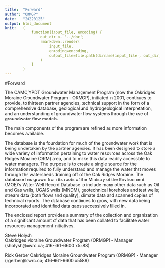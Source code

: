 ```yaml
---
title:  "Forward"
author: "ORMGP"
date:   "20220125"
output: html_document
knit:   (
            function(input_file, encoding) {
                out_dir <- '../doc';
                rmarkdown::render(
                    input_file,
                    encoding=encoding,
                    output_file=file.path(dirname(input_file), out_dir, 'forward.html')
                )
            }
        )
---
```


#Forward

The CAMC/YPDT Groundwater Management Program (now the Oakridges Moraine Groundwater Program - ORMGP), initiated in 2001, continues to provide, to thirteen partner agencies, technical support in the form of a comprehensive database, geological and hydrogeological interpretation, and an understanding of groundwater flow systems through the use of groundwater flow models.

The main components of the program are refined as more information becomes available.

The database is the foundation for much of the groundwater work that is being undertaken by the partner agencies.  It has been designed to store a wide variety of information pertaining to water resources across the Oak Ridges Moraine (ORM) area, and to make this data readily accessible to water managers.  The purpose is to create a single source for the information required to fully understand and manage the water that moves through the watersheds draining off of the Oak Ridges Moraine.  The database has grown from its roots of the Ministry of the Environment (MOE)'s Water Well Record Database to include many other data such as Oil and Gas wells, UGAIS wells (MNDM), geotechnical boreholes and test wells; stream data (both flows and quality), climate data and scanned copies of technical reports.  The database continues to grow, with new data being incorporated and identified data gaps successively filled in.

The enclosed report provides a summary of the collection and organization of a significant amount of data that has been collated to facilitate water resources management initiatives.  

Steve Holysh			
Oakridges Moraine Groundwater Program (ORMGP) - Manager
(sholysh@owrc.ca; 416-661-6600 x5588)

 
Rick Gerber
Oakridges Moraine Groundwater Program (ORMGP) - Manager
(rgerber@owrc.ca; 416-661-6600 x5589)

